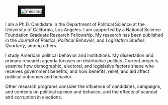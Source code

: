 <link rel="stylesheet" href="styles.css" type="text/css">
<link rel="stylesheet" href="site_libs/academicons-1.8.6/css/academicons.css" type="text/css">

<div id="columns">
  <div id="left">
  <figure>
  <img src="images/home.jpg" style="border:10px solid;" alt = "missing" />
  </figure>
  </div>
  <div id="right">
  <p>I am a Ph.D. Candidate in the Department of Political Science at the University of California, Los Angeles. I am supported by a National Science Foundation Graduate Research Fellowship. My research has been published in the *Journal of Politics*, *Political Behavior*, and *Legislative Studies Quarterly*, among others.</p>
  <p>I study American political behavior and institutions. My dissertation and primary research agenda focuses on distributive politics. Current projects examine how demographic, electoral, and legislative factors shape who receives government benefits, and how benefits, relief, and aid affect political outcomes and behavior.</p>
  <p>Other research programs consider the influence of candidates, campaigns, and contexts on political opinion and behavior, and the effects of scandal and corruption in elections.</p>
  </div>
  </div>
